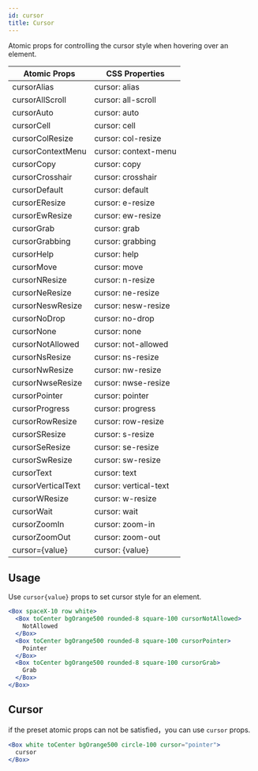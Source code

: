 ```yaml
---
id: cursor
title: Cursor
---
```


Atomic props for controlling the cursor style when hovering over an element.

| Atomic Props       | CSS Properties        |
| ------------------ | --------------------- |
| cursorAlias        | cursor: alias         |
| cursorAllScroll    | cursor: all-scroll    |
| cursorAuto         | cursor: auto          |
| cursorCell         | cursor: cell          |
| cursorColResize    | cursor: col-resize    |
| cursorContextMenu  | cursor: context-menu  |
| cursorCopy         | cursor: copy          |
| cursorCrosshair    | cursor: crosshair     |
| cursorDefault      | cursor: default       |
| cursorEResize      | cursor: e-resize      |
| cursorEwResize     | cursor: ew-resize     |
| cursorGrab         | cursor: grab          |
| cursorGrabbing     | cursor: grabbing      |
| cursorHelp         | cursor: help          |
| cursorMove         | cursor: move          |
| cursorNResize      | cursor: n-resize      |
| cursorNeResize     | cursor: ne-resize     |
| cursorNeswResize   | cursor: nesw-resize   |
| cursorNoDrop       | cursor: no-drop       |
| cursorNone         | cursor: none          |
| cursorNotAllowed   | cursor: not-allowed   |
| cursorNsResize     | cursor: ns-resize     |
| cursorNwResize     | cursor: nw-resize     |
| cursorNwseResize   | cursor: nwse-resize   |
| cursorPointer      | cursor: pointer       |
| cursorProgress     | cursor: progress      |
| cursorRowResize    | cursor: row-resize    |
| cursorSResize      | cursor: s-resize      |
| cursorSeResize     | cursor: se-resize     |
| cursorSwResize     | cursor: sw-resize     |
| cursorText         | cursor: text          |
| cursorVerticalText | cursor: vertical-text |
| cursorWResize      | cursor: w-resize      |
| cursorWait         | cursor: wait          |
| cursorZoomIn       | cursor: zoom-in       |
| cursorZoomOut      | cursor: zoom-out      |
| cursor={value}     | cursor: {value}       |

## Usage

Use `cursor{value}` props to set cursor style for an element.

```jsx live
<Box spaceX-10 row white>
  <Box toCenter bgOrange500 rounded-8 square-100 cursorNotAllowed>
    NotAllowed
  </Box>
  <Box toCenter bgOrange500 rounded-8 square-100 cursorPointer>
    Pointer
  </Box>
  <Box toCenter bgOrange500 rounded-8 square-100 cursorGrab>
    Grab
  </Box>
</Box>
```

## Cursor

if the preset atomic props can not be satisfied，you can use `cursor` props.

```jsx live
<Box white toCenter bgOrange500 circle-100 cursor="pointer">
  cursor
</Box>
```
